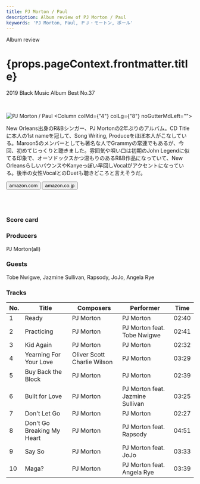 ```yaml
---
title: PJ Morton / Paul
description: Album review of PJ Morton / Paul
keywords: 'PJ Morton, Paul, ＰＪ・モートン, ポール'
---
```




<p className="largeP">Album review</p>
<h1 className="h1--no--margin">{props.pageContext.frontmatter.title}</h1>
<p className="largeP"><Link to="/best50/2019/">2019 Black Music Album Best No.37</Link></p>

<br/>
<Row  className="image-card-group">
	<Column colMd={"3"} colLg={"4"} noGutterMdLeft="">
       <ImageCard>

![PJ Morton / Paul](../../images/cd/pjmorton1L.jpg) 
</ImageCard>
	</Column>
	<Column colMd={"4"} colLg={"8"} noGutterMdLeft="">
	  <p>
	    New Orleans出身のR&Bシンガー、PJ Mortonの2年ぶりのアルバム。CD Titleに本人の1st nameを冠して、Song Writing, Produceをほぼ本人がこなしている。Maroon5のメンバーとしても著名な人でGrammyの常連でもあるが、今回、初めてじっくりと聴きました。雰囲気や唄い口は初期のJohn Legendに似てる印象で、オーソドックスかつ温もりのあるR&B作品になっていて、New OrleansらしいバウンスやKanyeっぽい早回しVocalがアクセントになっている。後半の女性VocalとのDuetも聴きどころと言えそうだ。
    </p>
  <div>
	  <Button className="button-right-mergin"  href="https://amzn.to/2XKOjCC" kind="primary" size="small" renderIcon={ArrowUpRight24}>
      amazon.com
    </Button>
    <Button className="button-right-mergin"  href="https://amzn.to/3dIDaYx" kind="secondary" size="small" renderIcon={ArrowUpRight24}>
      amazon.co.jp
    </Button>
	</div>
	  <a style="display:inline-block;overflow:hidden;background:url(https://linkmaker.itunes.apple.com/ja-jp/lockup.svg?releaseDate=2019-08-09&kind=album&bubble=apple_music&style=mono-black) no-repeat;width:180px;height:45px;" href="https://geo.music.apple.com/jp/album/paul/1471252926?mt=1&app=music&ls=1&at=11lcug"></a>
    <a style="display:inline-block;overflow:hidden;background:url(https://linkmaker.itunes.apple.com/ja-jp/badge-lrg.svg?releaseDate=2019-08-09T00:00:00Z&kind=album&bubble=itunes_music) no-repeat;width:140px;height:45px;" href="https://geo.music.apple.com/jp/album/paul/1471252926?app=itunes&at=11lcug"></a>
  </Column>
</Row>
<Row >
  <Column colMd={"4"} colLg={"4"} noGutterMdLeft="">
    <div>
      <h3>Score card</h3>
	    <SliderJS1 value="5" />
      <SliderJS2 value="3" />
	    <SliderJS3 value="1" />
      <SliderJS4 value="8" />
    </div>
  </Column>
  <Column colMd={"8"} colLg={"8"} noGutterMdLeft="">
    <div>
      <h3>Producers</h3>
      <p>
        PJ Morton(all)
      </p>
      <h3>Guests</h3>
      <p>
        Tobe Nwigwe, Jazmine Sullivan, Rapsody, JoJo, Angela Rye
      </p>
    </div>
  </Column>
</Row>

<h3>Tracks</h3>

| No. |	 Title                     |	 Composers                 |	 Performer                      |	 Time	|
|	--- |	-------------------------- | --------------------------- | -------------------------------- | ----- |
|	1	  |	Ready                      | PJ Morton                   | PJ Morton                       	|	02:40 |
|	2	  |	Practicing                 | PJ Morton                   | PJ Morton feat. Tobe Nwigwe     	|	02:41 |
|	3	  |	Kid Again                  | PJ Morton                   | PJ Morton                       	|	02:32 |
|	4	  |	Yearning For Your Love     | Oliver Scott Charlie Wilson | PJ Morton                       	|	03:29 |
|	5	  |	Buy Back the Block         | PJ Morton                   | PJ Morton                       	|	02:39 |
|	6	  |	Built for Love             | PJ Morton                   | PJ Morton feat. Jazmine Sullivan	|	03:25 |
|	7	  |	Don't Let Go               | PJ Morton                   | PJ Morton                       	|	02:27 |
|	8	  |	Don't Go Breaking My Heart | PJ Morton                   | PJ Morton feat. Rapsody         	|	04:51 |
|	9	  |	Say So                     | PJ Morton                   | PJ Morton feat. JoJo            	|	03:33 |
|	10	|	Maga?                      | PJ Morton                   | PJ Morton feat. Angela Rye      	|	03:39 |
